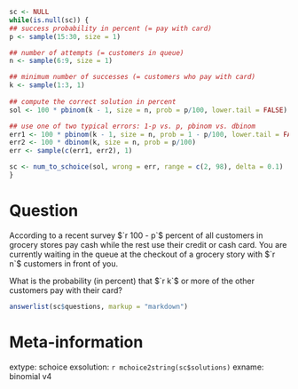 ```{r data generation, echo = FALSE, results = "hide"}
sc <- NULL
while(is.null(sc)) {
## success probability in percent (= pay with card)
p <- sample(15:30, size = 1)

## number of attempts (= customers in queue)
n <- sample(6:9, size = 1)

## minimum number of successes (= customers who pay with card)
k <- sample(1:3, 1)
 
## compute the correct solution in percent
sol <- 100 * pbinom(k - 1, size = n, prob = p/100, lower.tail = FALSE)

## use one of two typical errors: 1-p vs. p, pbinom vs. dbinom
err1 <- 100 * pbinom(k - 1, size = n, prob = 1 - p/100, lower.tail = FALSE)
err2 <- 100 * dbinom(k, size = n, prob = p/100)
err <- sample(c(err1, err2), 1)

sc <- num_to_schoice(sol, wrong = err, range = c(2, 98), delta = 0.1)
}
```

Question
========
According to a recent survey $`r 100 - p`$ percent of all customers
in grocery stores pay cash while the rest use their credit or cash card. You
are currently waiting in the queue at the checkout of a grocery story with
$`r n`$ customers in front of you.

What is the probability (in percent) that $`r k`$ or more of the
other customers pay with their card?

```{r questionlist, echo = FALSE, results = "asis"}
answerlist(sc$questions, markup = "markdown")
```


Meta-information
================
extype: schoice
exsolution: `r mchoice2string(sc$solutions)`
exname: binomial v4
